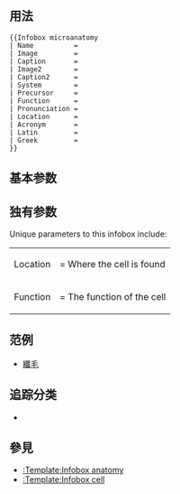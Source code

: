 {{NoteTA|G1=MediaWiki}}{{Documentation subpage}}<!-- 在本行下編輯模板說明 -->
{{lua|Module:Check for unknown parameters}}

==用法==
<pre>
{{Infobox microanatomy
| Name          = 
| Image         = 
| Caption       = 
| Image2        = 
| Caption2      = 
| System        =
| Precursor     =
| Function      =
| Pronunciation = 
| Location      =
| Acronym       = 
| Latin         = 
| Greek         = 
}}
</pre>

==基本参数==
{{Infobox anatomy/doc/transcludetable}}

==独有参数==
Unique parameters to this infobox include:
{|
|-
| Location ||= Where the cell is found
|-
| Function ||= The function of the cell
|}

== 范例 ==
* [[纖毛]]

== 追踪分类 ==
* {{clc|使用過時參數的醫學信息模板}}

== 參見 ==
* [[:Template:Infobox anatomy]]
* [[:Template:Infobox cell]]

<includeonly>{{Sandbox other||
<!-- 本行下加入模板的分類，跨維基連結加入Wikidata（參見[[Wikipedia:Wikidata]]） -->
[[Category:解剖學信息框模板|M]]
[[Category:使用维基数据信息的模板]]
}}</includeonly>